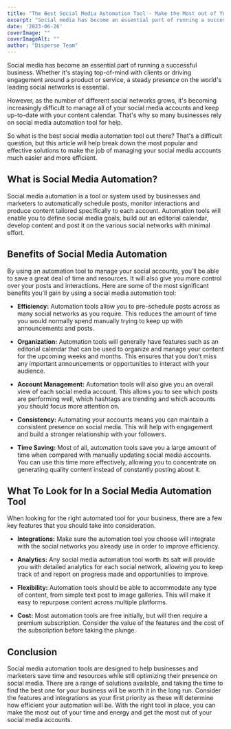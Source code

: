 ```yaml
---
title: "The Best Social Media Automation Tool - Make the Most out of Your Time"
excerpt: "Social media has become an essential part of running a successful business. Whether it's staying top-of-mind with clients or driving engagement around a product or service, a steady presence on the world's..."
date: '2023-06-26'
coverImage: ""  
coverImageAlt: ""
author: "Disperse Team"
---
```



Social media has become an essential part of running a successful business. Whether it's staying top-of-mind with clients or driving engagement around a product or service, a steady presence on the world's leading social networks is essential.

However, as the number of different social networks grows, it's becoming increasingly difficult to manage all of your social media accounts and keep up-to-date with your content calendar. That's why so many businesses rely on social media automation tool for help.

So what is the best social media automation tool out there? That's a difficult question, but this article will help break down the most popular and effective solutions to make the job of managing your social media accounts much easier and more efficient.

## What is Social Media Automation?

Social media automation is a tool or system used by businesses and marketers to automatically schedule posts, monitor interactions and produce content tailored specifically to each account. Automation tools will enable you to define social media goals, build out an editorial calendar, develop content and post it on the various social networks with minimal effort.

## Benefits of Social Media Automation

By using an automation tool to manage your social accounts, you’ll be able to save a great deal of time and resources. It will also give you more control over your posts and interactions. Here are some of the most significant benefits you’ll gain by using a social media automation tool:

* **Efficiency:** Automation tools allow you to pre-schedule posts across as many social networks as you require. This reduces the amount of time you would normally spend manually trying to keep up with announcements and posts.

* **Organization:** Automation tools will generally have features such as an editorial calendar that can be used to organize and manage your content for the upcoming weeks and months. This ensures that you don’t miss any important announcements or opportunities to interact with your audience.

* **Account Management:** Automation tools will also give you an overall view of each social media account. This allows you to see which posts are performing well, which hashtags are trending and which accounts you should focus more attention on.

* **Consistency:** Automating your accounts means you can maintain a consistent presence on social media. This will help with engagement and build a stronger relationship with your followers.

* **Time Saving:** Most of all, automation tools save you a large amount of time when compared with manually updating social media accounts. You can use this time more effectively, allowing you to concentrate on generating quality content instead of constantly posting about it.

## What To Look for In a Social Media Automation Tool

When looking for the right automated tool for your business, there are a few key features that you should take into consideration.

* **Integrations:** Make sure the automation tool you choose will integrate with the social networks you already use in order to improve efficiency.

* **Analytics:** Any social media automation tool worth its salt will provide you with detailed analytics for each social network, allowing you to keep track of and report on progress made and opportunities to improve.

* **Flexibility:** Automation tools should be able to accommodate any type of content, from simple text post to image galleries. This will make it easy to repurpose content across multiple platforms.

* **Cost:** Most automation tools are free initially, but will then require a premium subscription. Consider the value of the features and the cost of the subscription before taking the plunge.

## Conclusion

Social media automation tools are designed to help businesses and marketers save time and resources while still optimizing their presence on social media. There are a range of solutions available, and taking the time to find the best one for your business will be worth it in the long run. Consider the features and integrations as your first priority as these will determine how efficient your automation will be. With the right tool in place, you can make the most out of your time and energy and get the most out of your social media accounts.